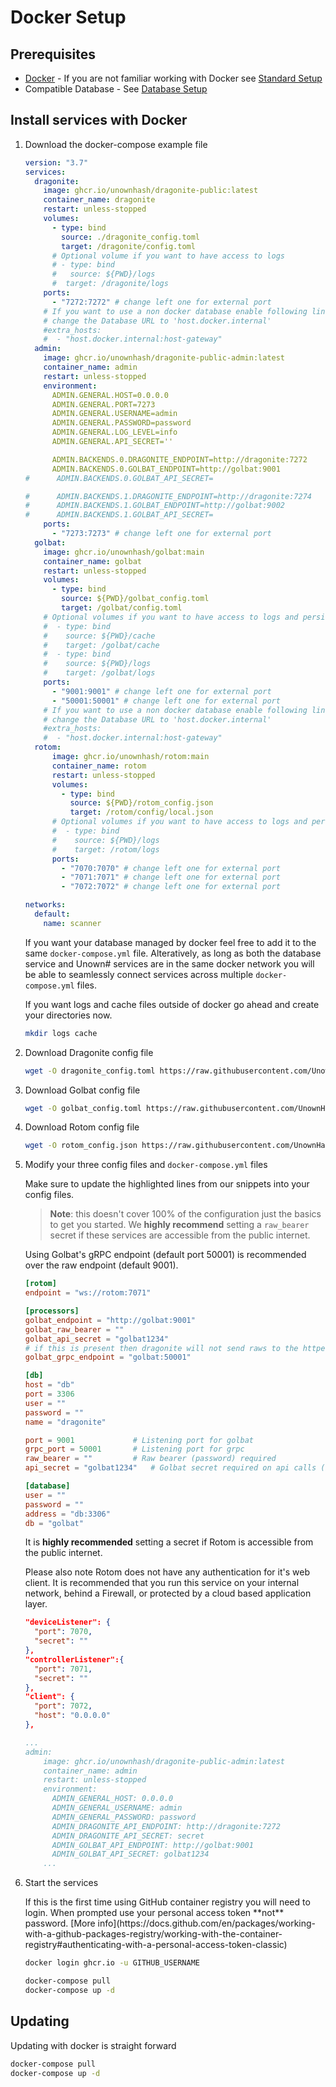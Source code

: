 
# Docker Setup

## Prerequisites

- [Docker](https://docs.docker.com/engine/install/) - If you are not familiar working with Docker see [Standard Setup](/docs/setup/standard)
- Compatible Database - See [Database Setup](/docs/other/database)

## Install services with Docker

1. Download the docker-compose example file

    ```yml filename="docker-compose.yml"
    version: "3.7"
    services:
      dragonite:
        image: ghcr.io/unownhash/dragonite-public:latest
        container_name: dragonite
        restart: unless-stopped
        volumes:
          - type: bind
            source: ./dragonite_config.toml
            target: /dragonite/config.toml
          # Optional volume if you want to have access to logs
          # - type: bind
          #   source: ${PWD}/logs
          #  target: /dragonite/logs
        ports:
          - "7272:7272" # change left one for external port
        # If you want to use a non docker database enable following lines and
        # change the Database URL to 'host.docker.internal'
        #extra_hosts:
        #  - "host.docker.internal:host-gateway"
      admin:
        image: ghcr.io/unownhash/dragonite-public-admin:latest
        container_name: admin
        restart: unless-stopped
        environment:
          ADMIN.GENERAL.HOST=0.0.0.0
          ADMIN.GENERAL.PORT=7273
          ADMIN.GENERAL.USERNAME=admin
          ADMIN.GENERAL.PASSWORD=password
          ADMIN.GENERAL.LOG_LEVEL=info
          ADMIN.GENERAL.API_SECRET=''

          ADMIN.BACKENDS.0.DRAGONITE_ENDPOINT=http://dragonite:7272
          ADMIN.BACKENDS.0.GOLBAT_ENDPOINT=http://golbat:9001
    #      ADMIN.BACKENDS.0.GOLBAT_API_SECRET=

    #      ADMIN.BACKENDS.1.DRAGONITE_ENDPOINT=http://dragonite:7274
    #      ADMIN.BACKENDS.1.GOLBAT_ENDPOINT=http://golbat:9002
    #      ADMIN.BACKENDS.1.GOLBAT_API_SECRET=
        ports:
          - "7273:7273" # change left one for external port
      golbat:
        image: ghcr.io/unownhash/golbat:main
        container_name: golbat
        restart: unless-stopped
        volumes:
          - type: bind
            source: ${PWD}/golbat_config.toml
            target: /golbat/config.toml
        # Optional volumes if you want to have access to logs and persist cache
        #  - type: bind
        #    source: ${PWD}/cache
        #    target: /golbat/cache
        #  - type: bind
        #    source: ${PWD}/logs
        #    target: /golbat/logs
        ports:
          - "9001:9001" # change left one for external port
          - "50001:50001" # change left one for external port
        # If you want to use a non docker database enable following lines and
        # change the Database URL to 'host.docker.internal'
        #extra_hosts:
        #  - "host.docker.internal:host-gateway"
      rotom:
          image: ghcr.io/unownhash/rotom:main
          container_name: rotom
          restart: unless-stopped
          volumes:
            - type: bind
              source: ${PWD}/rotom_config.json
              target: /rotom/config/local.json
          # Optional volumes if you want to have access to logs and persist cache
          #  - type: bind
          #    source: ${PWD}/logs
          #    target: /rotom/logs
          ports:
            - "7070:7070" # change left one for external port
            - "7071:7071" # change left one for external port
            - "7072:7072" # change left one for external port

    networks:
      default:
        name: scanner
    ```

    If you want your database managed by docker feel free to add it to the same `docker-compose.yml` file. Alteratively,
    as long as both the database service and Unown# services are in the same docker network you will be able to seamlessly
    connect services across multiple `docker-compose.yml` files.

    <Callout type="info" emoji="ℹ️">
        If you want logs and cache files outside of docker go ahead and create your directories now.

    ```sh
    mkdir logs cache
    ```

    </Callout>


1. Download Dragonite config file

    ```sh
    wget -O dragonite_config.toml https://raw.githubusercontent.com/UnownHash/Dragonite-Public/main/dragonite/config.toml.example
    ```

1. Download Golbat config file

    ```sh
    wget -O golbat_config.toml https://raw.githubusercontent.com/UnownHash/Golbat/main/config.toml.example
    ```

1. Download Rotom config file

    ```sh
    wget -O rotom_config.json https://raw.githubusercontent.com/UnownHash/Rotom/main/config/local.json.example
    ```

1. Modify your three config files and `docker-compose.yml` files

    Make sure to update the highlighted lines from our snippets into your config files.

    > **Note**: this doesn't cover 100% of the configuration just the basics to get you started. We **highly recommend** setting a `raw_bearer` secret if these services are accessible from the public internet.

    Using Golbat's gRPC endpoint (default port 50001) is recommended over the raw endpoint (default 9001).

    ```toml filename="dragonite_config.toml" {2,5-7,9,11-16}
    [rotom]
    endpoint = "ws://rotom:7071"

    [processors]
    golbat_endpoint = "http://golbat:9001"
    golbat_raw_bearer = ""
    golbat_api_secret = "golbat1234"
    # if this is present then dragonite will not send raws to the httpendpoint. You still need the regular endpoint for API calls.
    golbat_grpc_endpoint = "golbat:50001"

    [db]
    host = "db" 
    port = 3306
    user = ""
    password = ""
    name = "dragonite"
    ```

    ```toml filename="golbat_config.toml" {1-4, 7-10}
    port = 9001             # Listening port for golbat
    grpc_port = 50001       # Listening port for grpc
    raw_bearer = ""         # Raw bearer (password) required
    api_secret = "golbat1234"   # Golbat secret required on api calls (blank for none)

    [database]
    user = ""
    password = ""
    address = "db:3306"
    db = "golbat"
    ```

    It is **highly recommended** setting a secret if Rotom is accessible from the public internet.

    Please also note Rotom does not have any authentication for it's web client. It is recommended that you run this service on your internal network, behind a Firewall, or protected by a cloud based application layer.
    ```json filename="rotom_config.json"
    "deviceListener": {
      "port": 7070,
      "secret": ""
    },
    "controllerListener":{
      "port": 7071,
      "secret": ""
    },
    "client": {
      "port": 7072,
      "host": "0.0.0.0"
    },
    ```

    ```yml filename="docker-compose.yml" {8,9,10,12,13}
    ...
    admin:
        image: ghcr.io/unownhash/dragonite-public-admin:latest
        container_name: admin
        restart: unless-stopped
        environment:
          ADMIN_GENERAL_HOST: 0.0.0.0
          ADMIN_GENERAL_USERNAME: admin
          ADMIN_GENERAL_PASSWORD: password
          ADMIN_DRAGONITE_API_ENDPOINT: http://dragonite:7272
          ADMIN_DRAGONITE_API_SECRET: secret
          ADMIN_GOLBAT_API_ENDPOINT: http://golbat:9001
          ADMIN_GOLBAT_API_SECRET: golbat1234
        ...
    ```

1. Start the services

    <Callout type="info" emoji="ℹ️">
        If this is the first time using GitHub container registry you will need to login. When prompted use your personal access token **not** password. [More info](https://docs.github.com/en/packages/working-with-a-github-packages-registry/working-with-the-container-registry#authenticating-with-a-personal-access-token-classic)

    ```sh
    docker login ghcr.io -u GITHUB_USERNAME
    ```

    </Callout>

    ```sh
    docker-compose pull
    docker-compose up -d
    ```

## Updating

Updating with docker is straight forward

```sh
docker-compose pull
docker-compose up -d
```

